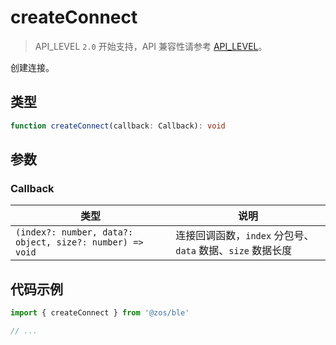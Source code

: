 # createConnect

> API_LEVEL `2.0` 开始支持，API 兼容性请参考 [API_LEVEL](../../../../guides/framework/device/compatibility.md)。

创建连接。

## 类型

```ts
function createConnect(callback: Callback): void
```

## 参数

### Callback

| 类型                                                                    | 说明                                                       |
| ----------------------------------------------------------------------- | ---------------------------------------------------------- |
| <code>(index?: number, data?: object, size?: number) =&#62; void</code> | 连接回调函数，`index` 分包号、`data` 数据、`size` 数据长度 |

## 代码示例

```js
import { createConnect } from '@zos/ble'

// ...
```
